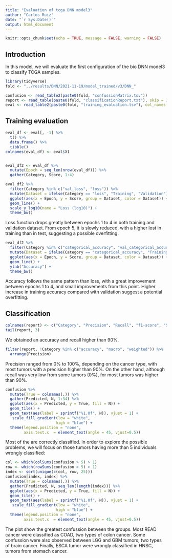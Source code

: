 ```yaml
---
title: "Evaluation of tcga DNN model3"
author: "Carlos Ruiz"
date: "`r Sys.Date()`"
output: html_document
---
```


```r
knitr::opts_chunk$set(echo = TRUE, message = FALSE, warning = FALSE)
```


## Introduction

In this model, we will evaluate the first configuration of the bio DNN model3 to classify TCGA samples.

```r
library(tidyverse)
fold <- "../results/DNN/2021-11-19/model_trained/v3/DNN_"

confusion <- read_table2(paste0(fold, "confussionMatrix.tsv"))
report <- read_table(paste0(fold, "classificationReport.txt"), skip = 1, col_names = FALSE )
eval <- read_table2(paste0(fold, "training_evaluation.tsv"), col_names =  FALSE)
```

## Training evaluation

```r
eval_df <- eval[, -1] %>%
  t() %>%
  data.frame() %>%
  tibble()
colnames(eval_df) <- eval$X1


eval_df2 <- eval_df %>%
  mutate(Epoch = seq_len(nrow(eval_df))) %>%
  gather(Category, Score, 1:4)

eval_df2 %>%
  filter(Category %in% c("val_loss", "loss")) %>%
  mutate(Dataset = ifelse(Category == "loss", "Training", "Validation")) %>%
  ggplot(aes(x = Epoch, y = Score, group = Dataset, color = Dataset)) +
  geom_line() +
  scale_y_log10(name = "Loss (log10)") +
  theme_bw()
```

Loss function drops greatly between epochs 1 to 4 in both training and validation dataset. From epoch 5, it is slowly reduced, with a higher lost in training than in test, suggesting a possible overfitting.

```r
eval_df2 %>%
  filter(Category %in% c("categorical_accuracy", "val_categorical_accuracy")) %>%
  mutate(Dataset = ifelse(Category == "categorical_accuracy", "Training", "Validation")) %>%
  ggplot(aes(x = Epoch, y = Score, group = Dataset, color = Dataset)) +
  geom_line() +
  ylab("Accuracy") +
  theme_bw()
```

Accuracy follows the same pattern than loss, with a great improvement between epochs 1 to 4, and small improvements from this point. Higher increase in training accuracy compared with validation suggest a potential overfitting.

## Classification

```r
colnames(report) <- c("Category", "Precision", "Recall", "f1-score", "Support")
tail(report, 3)
```

We obtained an accuracy and recall higher than 90%.

```r
filter(report, !Category %in% c("accuracy", "macro", "weighted")) %>%
  arrange(Precision)
```
Precision ranged from 0% to 100%, depending on the cancer type, with most tumors with a precision higher than 90%. On the other hand, although recall was very low from some tumors (0%), for most tumors was higher than 90%.


```r
confusion %>%
  mutate(True = colnames(.)) %>%
  gather(Predicted, N, 1:34) %>%
  ggplot(aes(x = Predicted, y = True, fill = N)) +
  geom_tile() +
  geom_text(aes(label = sprintf("%1.0f", N)), vjust = 1) +
   scale_fill_gradient(low = "white",
                      high = "blue") +
  theme(legend.position = "none",
        axis.text.x  = element_text(angle = 45, vjust=0.5))

```

Most of the are correctly classified. In order to explore the possible problems, we will focus on those tumors having more than 5 individuals wrongly classified:

```r
col <- which(colSums(confusion > 5) > 1)
row <- which(rowSums(confusion > 5) > 1)
index <- sort(unique(c(col, row, 25)))
confusion[index, index] %>%
  mutate(True = colnames(.)) %>%
  gather(Predicted, N, seq_len(length(index))) %>%
  ggplot(aes(x = Predicted, y = True, fill = N)) +
  geom_tile() +
  geom_text(aes(label = sprintf("%1.0f", N)), vjust = 1) +
   scale_fill_gradient(low = "white",
                      high = "blue") +
  theme(legend.position = "none",
        axis.text.x  = element_text(angle = 45, vjust=0.5))

```

The plot show the greatest confussion between the groups. Most READ cancer were classified as COAD, two types of colon cancer. Some confussion were also observed between LGG and GBM tumors, two types of brain cancer. Finally, ESCA tumor were wrongly classified in HNSC, tumors from stomach cancer. 